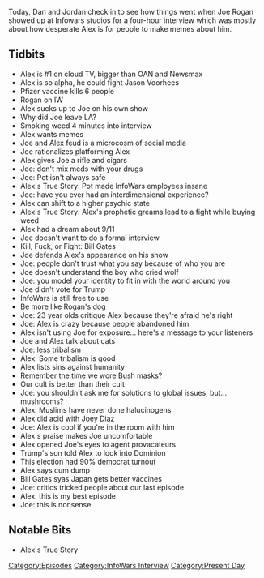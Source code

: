 {{DEFAULTSORT:
    #_EPISODE_0510:Fourth Time Is Not A Charm
}}{{Episode
    | title           = Fourth Time Is Not A Charm
    | caption         = Listen to this episode on [https://knowledgefight.libsyn.com/510-fourth-time-is-not-a-charm Libsyn] [https://open.spotify.com/episode/2IUSiXlsaZa4u7G6RdPVYn Spotify], Read the [[Transcript/510: Fourth Time Is Not A Charm|Unofficial Transcript]]
    | episodeNumber   = 510
    | length          = 01:57:27
    | airDate         = December 11, 2020
    | episodeType     = [[:Category:InfoWars Interview|InfoWars Interview]], [[:Category:Present Day|Present Day]]
    | appearance      = [[Joe Rogan]], [[Bill Gates]], [[Joey Diaz]]
    | previousEpisode = [[509: December 3-4, 2020]]
    | nextEpisode     = [[511: The 12/12 Rallies]]
}}

{{Stub}}

Today, Dan and Jordan check in to see how things went when Joe Rogan showed up at Infowars studios for a four-hour interview which was mostly about how desperate Alex is for people to make memes about him.

==Tidbits==

*Alex is #1 on cloud TV, bigger than OAN and Newsmax
*Alex is so alpha, he could fight Jason Voorhees
*Pfizer vaccine kills 6 people
*Rogan on IW
*Alex sucks up to Joe on his own show
*Why did Joe leave LA?
*Smoking weed 4 minutes into interview
*Alex wants memes
*Joe and Alex feud is a microcosm of social media
*Joe rationalizes platforming Alex
*Alex gives Joe a rifle and cigars
*Joe: don't mix meds with your drugs
*Joe: Pot isn't always safe
*Alex's True Story: Pot made InfoWars employees insane
*Joe: have you ever had an interdimensional experience?
*Alex can shift to a higher psychic state
*Alex's True Story: Alex's prophetic greams lead to a fight while buying weed
*Alex had a dream about 9/11
*Joe doesn't want to do a formal interview
*Kill, Fuck, or Fight: Bill Gates
*Joe defends Alex's appearance on his show
*Joe: people don't trust what you say because of who you are
*Joe doesn't understand the boy who cried wolf
*Joe: you model your identity to fit in with the world around you
*Joe didn't vote for Trump
*InfoWars is still free to use
*Be more like Rogan's dog
*Joe: 23 year olds critique Alex because they're afraid he's right
*Joe: Alex is crazy because people abandoned him
*Alex isn't using Joe for exposure... here's a message to your listeners
*Joe and Alex talk about cats
*Joe: less tribalism
*Alex: Some tribalism is good
*Alex lists sins against humanity
*Remember the time we wore Bush masks?
*Our cult is better than their cult
*Joe: you shouldn't ask me for solutions to global issues, but... mushrooms?
*Alex: Muslims have never done halucinogens
*Alex did acid with Joey Diaz
*Joe: Alex is cool if you're in the room with him
*Alex's praise makes Joe uncomfortable
*Alex opened Joe's eyes to agent provacateurs
*Trump's son told Alex to look into Dominion
*This election had 90% democrat turnout
*Alex says cum dump
*Bill Gates syas Japan gets better vaccines
*Joe: critics tricked people about our last episode
*Alex: this is my best episode
*Joe: this is nonsense

==Notable Bits==

*Alex's True Story

[[Category:Episodes]]
[[Category:InfoWars Interview]]
[[Category:Present Day]]
